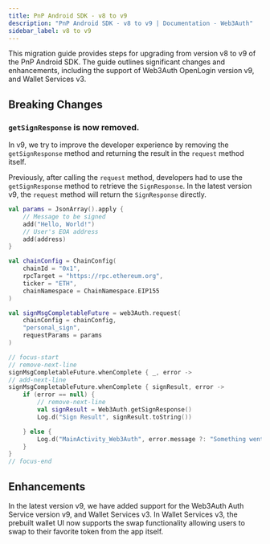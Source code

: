 ```yaml
---
title: PnP Android SDK - v8 to v9
description: "PnP Android SDK - v8 to v9 | Documentation - Web3Auth"
sidebar_label: v8 to v9
---
```


This migration guide provides steps for upgrading from version v8 to v9 of the PnP Android SDK. The
guide outlines significant changes and enhancements, including the support of Web3Auth OpenLogin
version v9, and Wallet Services v3.

## Breaking Changes

### `getSignResponse` is now removed.

In v9, we try to improve the developer experience by removing the `getSignResponse` method and
returning the result in the `request` method itself.

Previously, after calling the `request` method, developers had to use the `getSignResponse` method
to retrieve the `SignResponse`. In the latest version v9, the `request` method will return the
`SignResponse` directly.

```kotlin
val params = JsonArray().apply {
    // Message to be signed
    add("Hello, World!")
    // User's EOA address
    add(address)
}

val chainConfig = ChainConfig(
    chainId = "0x1",
    rpcTarget = "https://rpc.ethereum.org",
    ticker = "ETH",
    chainNamespace = ChainNamespace.EIP155
)

val signMsgCompletableFuture = web3Auth.request(
    chainConfig = chainConfig,
    "personal_sign",
    requestParams = params
)

// focus-start
// remove-next-line
signMsgCompletableFuture.whenComplete { _, error ->
// add-next-line
signMsgCompletableFuture.whenComplete { signResult, error ->
    if (error == null) {
        // remove-next-line
        val signResult = Web3Auth.getSignResponse()
        Log.d("Sign Result", signResult.toString())

    } else {
        Log.d("MainActivity_Web3Auth", error.message ?: "Something went wrong")
    }
}
// focus-end
```

## Enhancements

In the latest version v9, we have added support for the Web3Auth Auth Service version v9, and Wallet
Services v3. In Wallet Services v3, the prebuilt wallet UI now supports the swap functionality
allowing users to swap to their favorite token from the app itself.
